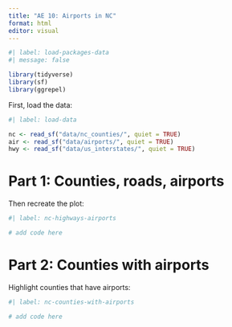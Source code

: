 ```yaml
---
title: "AE 10: Airports in NC"
format: html
editor: visual
---
```


```r
#| label: load-packages-data
#| message: false

library(tidyverse)
library(sf)
library(ggrepel)
```

First, load the data:

```r
#| label: load-data

nc <- read_sf("data/nc_counties/", quiet = TRUE)
air <- read_sf("data/airports/", quiet = TRUE)
hwy <- read_sf("data/us_interstates/", quiet = TRUE)
```

# Part 1: Counties, roads, airports

Then recreate the plot:

```r
#| label: nc-highways-airports

# add code here
```

# Part 2: Counties with airports

Highlight counties that have airports:

```r
#| label: nc-counties-with-airports

# add code here
```
